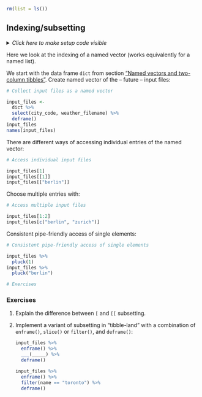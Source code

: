 ```r
rm(list = ls())
```

## Indexing/subsetting {#indexing}

<details><summary>*Click here to make setup code visible*</summary>
```r
### Indexing/subsetting

```
```r
library(tidyverse)
library(here)

dict <- readxl::read_excel(here("data/cities.xlsx"))
```
</details>

Here we look at the indexing of a named vector (works equivalently for a named list).

We start with the data frame `dict` from section ["Named vectors and two-column tibbles"](#names).
Create named vector of the -- future -- input files:

```r
# Collect input files as a named vector
```
```r
input_files <-
  dict %>%
  select(city_code, weather_filename) %>%
  deframe()
input_files
names(input_files)
```

There are different ways of accessing individual entries of the named vector:

```r
# Access individual input files
```
```r
input_files[1]
input_files[[1]]
input_files[["berlin"]]
```

Choose multiple entries with:

```r
# Access multiple input files
```
```r
input_files[1:2]
input_files[c("berlin", "zurich")]
```

Consistent pipe-friendly access of single elements:

```r
# Consistent pipe-friendly access of single elements
```
```r
input_files %>% 
  pluck(1)
input_files %>% 
  pluck("berlin")
```

```r
# Exercises
```

### Exercises

1. Explain the difference between `[` and `[[` subsetting.

1. Implement a variant of subsetting in "tibble-land" with a combination of `enframe()`, `slice()` or `filter()`, and `deframe()`:
    
    ```r
    input_files %>%
      enframe() %>% 
      ___(_____) %>% 
      deframe()
    ```
    
    ```r
    input_files %>%
      enframe() %>% 
      filter(name == "toronto") %>% 
      deframe()
    ```
    
